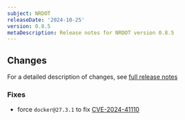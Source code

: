 ```yaml
---
subject: NRDOT
releaseDate: '2024-10-25'
version: 0.8.5
metaDescription: Release notes for NRDOT version 0.8.5
---
```


## Changes

For a detailed description of changes, see [full release notes](https://github.com/newrelic/opentelemetry-collector-releases/releases/tag/nr-otel-collector-0.8.5)

### Fixes
- force `docker@27.3.1` to fix [CVE-2024-41110](https://github.com/advisories/GHSA-v23v-6jw2-98fq)
